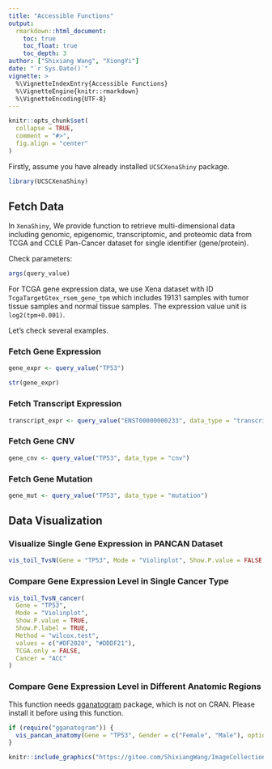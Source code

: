 ```yaml
---
title: "Accessible Functions"
output: 
  rmarkdown::html_document:
    toc: true
    toc_float: true
    toc_depth: 3
author: ["Shixiang Wang", "XiongYi"]
date: "`r Sys.Date()`"
vignette: >
  %\VignetteIndexEntry{Accessible Functions}
  %\VignetteEngine{knitr::rmarkdown}
  %\VignetteEncoding{UTF-8}
---
```


```r
knitr::opts_chunk$set(
  collapse = TRUE,
  comment = "#>",
  fig.align = "center"
)
```

Firstly, assume you have already installed `UCSCXenaShiny` package.

```r
library(UCSCXenaShiny)
```

## Fetch Data

In `XenaShiny`, We provide function to retrieve multi-dimensional data including genomic, epigenomic, transcriptomic, and proteomic data from TCGA and CCLE Pan-Cancer dataset for single identifier (gene/protein).

Check parameters:

```r
args(query_value)
```

For TCGA gene expression data, we use Xena dataset with ID `TcgaTargetGtex_rsem_gene_tpm` which includes 19131 samples with tumor tissue samples and normal tissue samples. The expression value unit is `log2(tpm+0.001)`.

Let's check several examples.

### Fetch Gene Expression

```r
gene_expr <- query_value("TP53")
```

```r
str(gene_expr)
```

### Fetch Transcript Expression

```r
transcript_expr <- query_value("ENST00000000233", data_type = "transcript")
```

### Fetch Gene CNV

```r
gene_cnv <- query_value("TP53", data_type = "cnv")
```

### Fetch Gene Mutation

```r
gene_mut <- query_value("TP53", data_type = "mutation")
```

## Data Visualization

### Visualize Single Gene Expression in PANCAN Dataset

```r
vis_toil_TvsN(Gene = "TP53", Mode = "Violinplot", Show.P.value = FALSE, Show.P.label = FALSE)
```

### Compare Gene Expression Level in Single Cancer Type

```r
vis_toil_TvsN_cancer(
  Gene = "TP53",
  Mode = "Violinplot",
  Show.P.value = TRUE,
  Show.P.label = TRUE,
  Method = "wilcox.test",
  values = c("#DF2020", "#DDDF21"),
  TCGA.only = FALSE,
  Cancer = "ACC"
)
```

### Compare Gene Expression Level in Different Anatomic Regions

This function needs [gganatogram](https://github.com/jespermaag/gganatogram) package, which is not on CRAN. Please install it before using this function.


```r
if (require("gganatogram")) {
  vis_pancan_anatomy(Gene = "TP53", Gender = c("Female", "Male"), option = "D")
}
```

```r
knitr::include_graphics("https://gitee.com/ShixiangWang/ImageCollection/raw/master/png/20210322130516.png")
```
